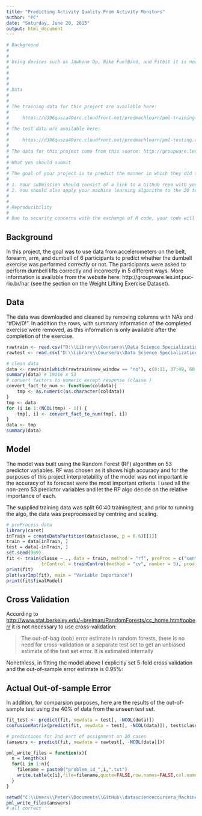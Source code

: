 ```yaml
---
title: "Predicting Activity Quality From Activity Monitors"
author: "PC"
date: "Saturday, June 20, 2015"
output: html_document
---
```

```r
# Background
# 
# 
# Using devices such as Jawbone Up, Nike FuelBand, and Fitbit it is now possible to collect a large amount of data about personal activity relatively inexpensively. These type of devices are part of the quantified self movement - a group of enthusiasts who take measurements about themselves regularly to improve their health, to find patterns in their behavior, or because they are tech geeks. One thing that people regularly do is quantify how much of a particular activity they do, but they rarely quantify how well they do it. In this project, your goal will be to use data from accelerometers on the belt, forearm, arm, and dumbell of 6 participants. They were asked to perform barbell lifts correctly and incorrectly in 5 different ways. More information is available from the website here: http://groupware.les.inf.puc-rio.br/har (see the section on the Weight Lifting Exercise Dataset). 
# 
# 
# 
# 
# Data 
# 
# 
# The training data for this project are available here: 
#     
#     https://d396qusza40orc.cloudfront.net/predmachlearn/pml-training.csv
# 
# The test data are available here: 
#     
#     https://d396qusza40orc.cloudfront.net/predmachlearn/pml-testing.csv
# 
# The data for this project come from this source: http://groupware.les.inf.puc-rio.br/har. If you use the document you create for this class for any purpose please cite them as they have been very generous in allowing their data to be used for this kind of assignment. 
# 
# What you should submit
# 
# The goal of your project is to predict the manner in which they did the exercise. This is the "classe" variable in the training set. You may use any of the other variables to predict with. You should create a report describing how you built your model, how you used cross validation, what you think the expected out of sample error is, and why you made the choices you did. You will also use your prediction model to predict 20 different test cases. 
# 
# 1. Your submission should consist of a link to a Github repo with your R markdown and compiled HTML file describing your analysis. Please constrain the text of the writeup to < 2000 words and the number of figures to be less than 5. It will make it easier for the graders if you submit a repo with a gh-pages branch so the HTML page can be viewed online (and you always want to make it easy on graders :-).
# 2. You should also apply your machine learning algorithm to the 20 test cases available in the test data above. Please submit your predictions in appropriate format to the programming assignment for automated grading. See the programming assignment for additional details. 
# 
# 
# Reproducibility 
# 
# Due to security concerns with the exchange of R code, your code will not be run during the evaluation by your classmates. Please be sure that if they download the repo, they will be able to view the compiled HTML version of your analysis. 

```

## Background

In this project, the goal was to use data from accelerometers on the belt, forearm, arm, and dumbell of 6 participants to predict whether the dumbell exercise was performed correctly or not. The participants were asked to perform dumbell lifts correctly and incorrectly in 5 different ways. More information is available from the website here: http://groupware.les.inf.puc-rio.br/har (see the section on the Weight Lifting Exercise Dataset).

## Data

The data was downloaded and cleaned by removing columns with NAs and "#Div/0!".  In addition the rows, with summary information of the completed exercise were removed, as this information is only available after the completion of the exercise.

```r
rawtrain <- read.csv("D:\\Library\\Coursera\\Data Science Specialization\\Practical Machine Learning\\pml-training.csv")
rawtest <- read.csv("D:\\Library\\Coursera\\Data Science Specialization\\Practical Machine Learning\\pml-testing.csv")

# clean data
data <- rawtrain[which(rawtrain$new_window == "no"), c(8:11, 37:49, 60:68, 84:86, 102, 113:124, 140, 151:159, 160)] # NAs etc
summary(data) # 19216 x 53
# convert factors to numeric except response (classe )
convert_fact_to_num <- function(coldata){
    tmp <- as.numeric(as.character(coldata))
}
tmp <- data
for (i in 1:(NCOL(tmp) - 1)) {
    tmp[, i] <- convert_fact_to_num(tmp[, i])
}
data <- tmp
summary(data)
```

## Model

The model was built using the Random Forest (RF) algorithm on 53 predictor variables.  RF was chosen as it shows high accuracy and for the purposes of this project interpretability of the model was not important ie the accuracy of its forecast were the most important criteria. I used all the non-zero 53 predictor variables and let the RF algo decide on the relative importance of each.

The supplied training data was split 60:40 training:test, and prior to running the algo, the data was preprocessed by centring and scaling.

```r
# preProcess data
library(caret)
inTrain = createDataPartition(data$classe, p = 0.6)[[1]]
train = data[inTrain, ]
test = data[-inTrain, ]
set.seed(989)
fit <- train(classe ~ ., data = train, method = "rf", preProc = c("center", "scale"),
             trControl = trainControl(method = "cv", number = 5), prox = TRUE)
print(fit)
plot(varImp(fit), main = "Variable Importance")
print(fit$finalModel)
```

## Cross Validation

According to <http://www.stat.berkeley.edu/~breiman/RandomForests/cc_home.htm#ooberr> it is not necessary to use cross-validation:

> The out-of-bag (oob) error estimate 
> In random forests, there is no need for cross-validation or a separate test set to get an unbiased estimate of the test set error.
> It is estimated internally 

Nonethless, in fitting the model above I explicitly set 5-fold cross validation and the out-of-sample error estimate is 0.95%:

## Actual Out-of-sample Error

In addition, for comparsion purposes, here are the results of the out-of-sample test using the 40% of data from the unseen test set.
```r
fit_test <- predict(fit, newdata = test[, -NCOL(data)])
confusionMatrix(predict(fit, newdata = test[, -NCOL(data)]), test$classe)
```


```r
# predictions for 2nd part of assignment on 20 cases
(answers <- predict(fit, newdata = rawtest[, -NCOL(data)]))

pml_write_files = function(x){
  n = length(x)
  for(i in 1:n){
    filename = paste0("problem_id_",i,".txt")
    write.table(x[i],file=filename,quote=FALSE,row.names=FALSE,col.names=FALSE)
  }
}

setwd("C:\\Users\\Peter\\Documents\\GitHub\\datasciencecoursera_MachineLearning")
pml_write_files(answers)
# all correct
```